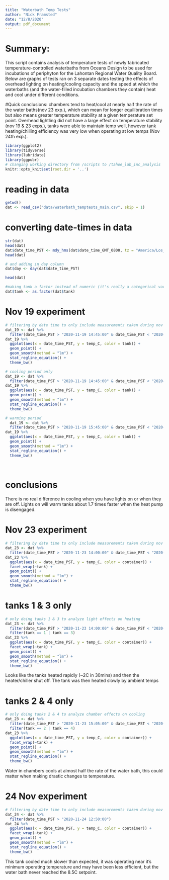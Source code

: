 ```yaml
---
title: "Waterbath Temp Tests"
author: "Nick Framsted"
date: "12/8/2020"
output: pdf_document
---
```

# Summary: 
This script contains analysis of temperature tests of newly fabricated temperature-controlled waterbaths from Oceans Design to be used for incubations of periphyton for the Lahontan Regional Water Quality Board. Below are graphs of tests ran on 3 separate dates testing the effects of overhead lighting on heating/cooling capacity and the speed at which the waterbaths (and the water-filled incubation chambers they contain) heat and cool under different conditions. 

#Quick conclusions:
chambers tend to heat/cool at nearly half the rate of the water baths(nov 23 exp.), which can mean for longer equilibration times but also means greater temperature stability at a given temperature set point. Overhead lightling did not have a large effect on temperature stability (nov 19 & 23 exps.), tanks were able to maintain temp well, however tank heating/chilling efficiency was very low when operating at low temps (Nov 24th exp.).
```r
library(ggplot2)
library(tidyverse)
library(lubridate)
library(ggpubr)
# changing working directory from /scripts to /tahoe_lab_inc_analysis
knitr::opts_knit$set(root.dir = '..')
```

# reading in data
```r
getwd()
dat <- read_csv("data/waterbath_temptests_main.csv", skip = 1)
```


# converting date-times in data
```r
str(dat)
head(dat)
dat$date_time_PST <- mdy_hms(dat$date_time_GMT_0800, tz = "America/Los_Angeles")
head(dat)

# and adding in day column
dat$day <- day(dat$date_time_PST)

head(dat)

#making tank a factor instead of numeric (it's really a categorical variable)
dat$tank <- as.factor(dat$tank)
```

# Nov 19 experiment
```r
# filtering by date time to only include measurements taken during nov 19th and trimming off data taken before start time and after end time of the experiment 
dat_19 <- dat %>%
  filter(date_time_PST > "2020-11-19 14:45:00" & date_time_PST < "2020-11-19 16:30:00")
dat_19 %>%
  ggplot(aes(x = date_time_PST, y = temp_C, color = tank)) +
  geom_point() +
  geom_smooth(method = "lm") +
  stat_regline_equation() +
  theme_bw()

# cooling period only
dat_19 <- dat %>%
  filter(date_time_PST > "2020-11-19 14:45:00" & date_time_PST < "2020-11-19 15:30:00")
dat_19 %>%
  ggplot(aes(x = date_time_PST, y = temp_C, color = tank)) +
  geom_point() +
  geom_smooth(method = "lm") +
  stat_regline_equation() +
  theme_bw()

# warming period
  dat_19 <- dat %>%
  filter(date_time_PST > "2020-11-19 15:45:00" & date_time_PST < "2020-11-19 16:25:00")
dat_19 %>%
  ggplot(aes(x = date_time_PST, y = temp_C, color = tank)) +
  geom_point() +
  geom_smooth(method = "lm") +
  stat_regline_equation() +
  theme_bw()
  
  
```
# conclusions
There is no real difference in cooling when you have lights on or when they are off. Lights on will warm tanks about 1.7 times faster when the heat pump is disengaged. 

# Nov 23 experiment
```r
# filtering by date time to only include measurements taken during nov 23th and trimming data, only doing tanks 1 & 3 to analyze light effects on heating.
dat_23 <- dat %>%
  filter(date_time_PST > "2020-11-23 14:00:00" & date_time_PST < "2020-11-23 16:30:00")
dat_23 %>%
  ggplot(aes(x = date_time_PST, y = temp_C, color = container)) +
  facet_wrap(~tank) +
  geom_point() +
  geom_smooth(method = "lm") +
  stat_regline_equation() +
  theme_bw()


```

# tanks 1 & 3 only
```r
# only doing tanks 1 & 3 to analyze light effects on heating
dat_23 <- dat %>%
  filter(date_time_PST > "2020-11-23 14:00:00" & date_time_PST < "2020-11-23 16:30:00") %>%
  filter(tank == 1 | tank == 3)
dat_23 %>%
  ggplot(aes(x = date_time_PST, y = temp_C, color = container)) +
  facet_wrap(~tank) +
  geom_point() +
  geom_smooth(method = "lm") +
  stat_regline_equation() +
  theme_bw()
```


Looks like the tanks heated rapidly (~2C in 30mins) and then the heater/chiller shut off. The tank was then heated slowly by ambient temps

# tanks 2 & 4 only
```r
# only doing tanks 2 & 4 to analyze chamber effects on cooling
dat_23 <- dat %>%
  filter(date_time_PST > "2020-11-23 15:05:00" & date_time_PST < "2020-11-23 16:30:00") %>%
  filter(tank == 2 | tank == 4)
dat_23 %>%
  ggplot(aes(x = date_time_PST, y = temp_C, color = container)) +
  facet_wrap(~tank) +
  geom_point() +
  geom_smooth(method = "lm") +
  stat_regline_equation() +
  theme_bw()
```

Water in chambers cools at almost half the rate of the water bath, this could matter when making drastic changes to temperature.

# 24 Nov experiment
```r
# filtering by date time to only include measurements taken during nov 24th and trimming data
dat_24 <- dat %>%
  filter(date_time_PST > "2020-11-24 12:50:00")
dat_24 %>%
  ggplot(aes(x = date_time_PST, y = temp_C, color = container)) +
  facet_wrap(~tank) +
  geom_point() +
  geom_smooth(method = "lm") +
  stat_regline_equation() +
  theme_bw()
```

This tank cooled much slower than expected, it was operating near it's minimum operating temperature and may have been less efficient, but the water bath never reached the 8.5C setpoint.